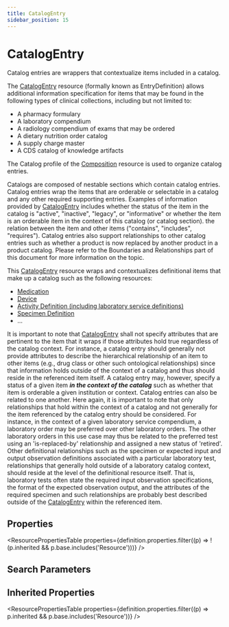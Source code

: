 ```yaml
---
title: CatalogEntry
sidebar_position: 15
---
```


# CatalogEntry

Catalog entries are wrappers that contextualize items included in a catalog.

  <Tabs queryString="intro-section">
  <TabItem value="usage" label="Usage" default>
    <div> <a name="scope"></a>      <p>The <a href="/docs/api/fhir/resources/catalogentry">CatalogEntry</a> resource (formally known as EntryDefinition) allows additional information specification for items that may be found in the following types of clinical collections, including but not limited to:</p> <ul>  <li>A pharmacy formulary</li>  <li>A laboratory compendium</li>  <li>A radiology compendium of exams that may be ordered</li>  <li>A dietary nutrition order catalog</li>  <li>A supply charge master</li>  <li>A CDS catalog of knowledge artifacts</li> </ul>  <p>The Catalog profile of the <a href="/docs/api/fhir/resources/composition">Composition</a> resource is used to organize catalog entries.</p>  <p>Catalogs are composed of nestable sections which contain catalog entries. Catalog entries wrap the items that are orderable or selectable in a catalog and any other required supporting entries. Examples of information provided by <a href="/docs/api/fhir/resources/catalogentry">CatalogEntry</a> includes whether the status of the item in the catalog is "active", "inactive", "legacy", or "informative" or whether the item is an orderable item in the context of this catalog (or catalog section). the relation between the item and other items ("contains", "includes", "requires"). Catalog entries also support relationships to other catalog entries such as whether a product is now replaced by another product in a product catalog. Please refer to the Boundaries and Relationships part of this document for more information on the topic.</p>  </div>
    </TabItem>
  <TabItem value="relationships" label="Relationships">
    <div> <a name="bnr"></a>     This <a href="/docs/api/fhir/resources/catalogentry">CatalogEntry</a> resource wraps and contextualizes definitional items that make up a catalog such as the following resources: <ul> <li><a href="/docs/api/fhir/resources/medication">Medication</a></li> <li><a href="/docs/api/fhir/resources/device">Device</a></li> <li><a href="/docs/api/fhir/resources/activitydefinition">Activity Definition (including laboratory service definitions)</a></li> <li><a href="/docs/api/fhir/resources/specimendefinition">Specimen Definition</a></li> <li>...</li> </ul>  <p> It is important to note that <a href="/docs/api/fhir/resources/catalogentry">CatalogEntry</a> shall not specify attributes that are pertinent to the item that it wraps if those attributes hold true regardless of the catalog context. For instance, a catalog entry should generally not provide attributes to describe the hierarchical relationship of an item to other items (e.g., drug class or other such ontological relationships) since that information holds outside of the context of a catalog and thus should reside in the referenced item itself. A catalog entry may, however, specify a status of a given item <b><i>in the context of the catalog</i></b> such as whether that item is orderable a given institution or context.  Catalog entries can also be related to one another. Here again, it is important to note that only relationships that hold within the context of a catalog and not generally for the item referenced by the catalog entry should be considered. For instance, in the context of a given laboratory service compendium, a laboratory order may be preferred over other laboratory orders. The other laboratory orders in this use case may thus be related to the preferred test using an 'is-replaced-by' relationship and assigned a new status of 'retired'. Other definitional relationships such as the specimen or expected input and output observation definitions associated with a particular laboratory test, relationships that generally hold outside of a laboratory catalog context, should reside at the level of the definitional resource itself. That is, laboratory tests often state the required input observation specifications, the format of the expected observation output, and the attributes of the required specimen and such relationships are probably best described outside of the <a href="/docs/api/fhir/resources/catalogentry">CatalogEntry</a> within the referenced item. </p>  </div>
    </TabItem>
  
  
</Tabs>


## Properties

<ResourcePropertiesTable properties={definition.properties.filter((p) => !(p.inherited && p.base.includes('Resource')))} />

## Search Parameters

<SearchParamsTable searchParams={definition.searchParameters} />

## Inherited Properties

<ResourcePropertiesTable properties={definition.properties.filter((p) => p.inherited && p.base.includes('Resource'))} />


